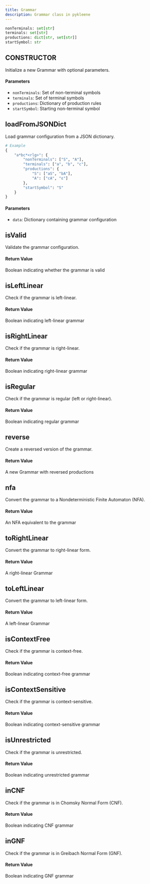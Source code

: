 ```yaml
---
title: Grammar
description: Grammar class in pykleene 
---
```


```python showLineNumbers
nonTerminals: set[str]
terminals: set[str]
productions: dict[str, set[str]]
startSymbol: str
```

## CONSTRUCTOR
Initialize a new Grammar with optional parameters.

#### Parameters
- `nonTerminals`: Set of non-terminal symbols
- `terminals`: Set of terminal symbols
- `productions`: Dictionary of production rules
- `startSymbol`: Starting non-terminal symbol

## loadFromJSONDict
Load grammar configuration from a JSON dictionary.
```python showLineNumbers
# Example
{
    "a*bc*<rlg>": {
        "nonTerminals": ["S", "A"],
        "terminals": ["a", "b", "c"],
        "productions": {
            "S": ["aS", "bA"],
            "A": ["cA", "ε"]
        },
        "startSymbol": "S"
    }
}
```
#### Parameters
- `data`: Dictionary containing grammar configuration

## isValid
Validate the grammar configuration.

#### Return Value
Boolean indicating whether the grammar is valid

## isLeftLinear
Check if the grammar is left-linear.

#### Return Value
Boolean indicating left-linear grammar

## isRightLinear
Check if the grammar is right-linear.

#### Return Value
Boolean indicating right-linear grammar

## isRegular
Check if the grammar is regular (left or right-linear).

#### Return Value
Boolean indicating regular grammar

## reverse
Create a reversed version of the grammar.

#### Return Value
A new Grammar with reversed productions

## nfa
Convert the grammar to a Nondeterministic Finite Automaton (NFA).

#### Return Value
An NFA equivalent to the grammar

## toRightLinear
Convert the grammar to right-linear form.

#### Return Value
A right-linear Grammar

## toLeftLinear
Convert the grammar to left-linear form.

#### Return Value
A left-linear Grammar

## isContextFree
Check if the grammar is context-free.

#### Return Value
Boolean indicating context-free grammar

## isContextSensitive
Check if the grammar is context-sensitive.

#### Return Value
Boolean indicating context-sensitive grammar

## isUnrestricted
Check if the grammar is unrestricted.

#### Return Value
Boolean indicating unrestricted grammar

## inCNF
Check if the grammar is in Chomsky Normal Form (CNF).

#### Return Value
Boolean indicating CNF grammar

## inGNF
Check if the grammar is in Greibach Normal Form (GNF).

#### Return Value
Boolean indicating GNF grammar
